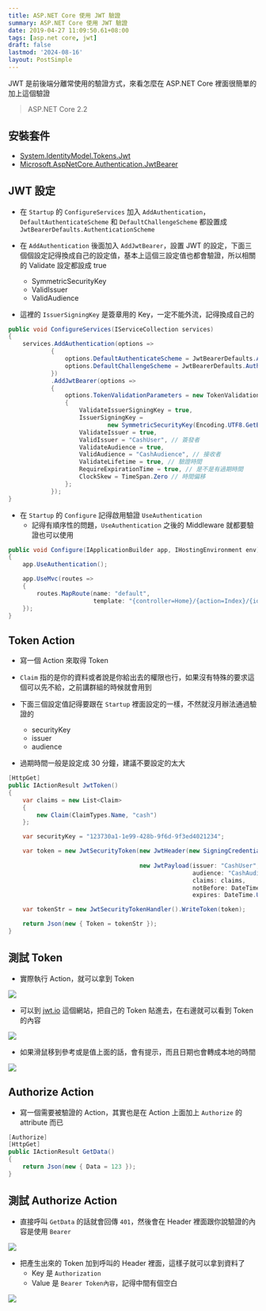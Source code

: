 ```yaml
---
title: ASP.NET Core 使用 JWT 驗證
summary: ASP.NET Core 使用 JWT 驗證
date: 2019-04-27 11:09:50.61+08:00
tags: [asp.net core, jwt]
draft: false
lastmod: '2024-08-16'
layout: PostSimple
---
```


JWT 是前後端分離常使用的驗證方式，來看怎麼在 ASP.NET Core 裡面很簡單的加上這個驗證

> ASP.NET Core 2.2

## 安裝套件

- [System.IdentityModel.Tokens.Jwt](https://www.nuget.org/packages/System.IdentityModel.Tokens.Jwt/)
- [Microsoft.AspNetCore.Authentication.JwtBearer](https://www.nuget.org/packages/Microsoft.AspNetCore.Authentication.JwtBearer/)

## JWT 設定

- 在 `Startup` 的 `ConfigureServices` 加入 `AddAuthentication`，`DefaultAuthenticateScheme` 和 `DefaultChallengeScheme` 都設置成 `JwtBearerDefaults.AuthenticationScheme`

- 在 `AddAuthentication` 後面加入 `AddJwtBearer`，設置 JWT 的設定，下面三個個設定記得換成自己的設定值，基本上這個三設定值也都會驗證，所以相關的 Validate 設定都設成 true
  - SymmetricSecurityKey
  - ValidIssuer
  - ValidAudience
- 這裡的 `IssuerSigningKey` 是簽章用的 Key，一定不能外流，記得換成自己的

```csharp
public void ConfigureServices(IServiceCollection services)
{
    services.AddAuthentication(options =>
            {
                options.DefaultAuthenticateScheme = JwtBearerDefaults.AuthenticationScheme;
                options.DefaultChallengeScheme = JwtBearerDefaults.AuthenticationScheme;
            })
            .AddJwtBearer(options =>
            {
                options.TokenValidationParameters = new TokenValidationParameters
                {
                    ValidateIssuerSigningKey = true,
                    IssuerSigningKey =
                            new SymmetricSecurityKey(Encoding.UTF8.GetBytes("123730a1-1e99-428b-9f6d-9f3ed4021234")), // Key
                    ValidateIssuer = true,
                    ValidIssuer = "CashUser", // 簽發者
                    ValidateAudience = true,
                    ValidAudience = "CashAudience", // 接收者
                    ValidateLifetime = true, // 驗證時間
                    RequireExpirationTime = true, // 是不是有過期時間
                    ClockSkew = TimeSpan.Zero // 時間偏移
                };
            });
}

```

- 在 `Startup` 的 `Configure` 記得啟用驗證 `UseAuthentication`
  - 記得有順序性的問題，`UseAuthentication` 之後的 Middleware 就都要驗證也可以使用

```csharp
public void Configure(IApplicationBuilder app, IHostingEnvironment env)
{
    app.UseAuthentication();

    app.UseMvc(routes =>
    {
        routes.MapRoute(name: "default",
                        template: "{controller=Home}/{action=Index}/{id?}");
    });
}
```

## Token Action

- 寫一個 Action 來取得 Token
- `Claim` 指的是你的資料或者說是你給出去的權限也行，如果沒有特殊的要求這個可以先不給，之前講群組的時候就會用到
- 下面三個設定值記得要跟在 `Startup` 裡面設定的一樣，不然就沒月辦法通過驗證的

  - securityKey
  - issuer
  - audience

- 過期時間一般是設定成 30 分鐘，建議不要設定的太大

```csharp
[HttpGet]
public IActionResult JwtToken()
{
    var claims = new List<Claim>
    {
        new Claim(ClaimTypes.Name, "cash")
    };

    var securityKey = "123730a1-1e99-428b-9f6d-9f3ed4021234";

    var token = new JwtSecurityToken(new JwtHeader(new SigningCredentials(new SymmetricSecurityKey(Encoding.UTF8.GetBytes(securityKey)),
                                                                          SecurityAlgorithms.HmacSha256)),
                                     new JwtPayload(issuer: "CashUser",
                                                    audience: "CashAudience",
                                                    claims: claims,
                                                    notBefore: DateTime.UtcNow,
                                                    expires: DateTime.UtcNow.AddMinutes(30)));

    var tokenStr = new JwtSecurityTokenHandler().WriteToken(token);

    return Json(new { Token = tokenStr });
}
```

## 測試 Token

- 實際執行 Action，就可以拿到 Token

![](/static/images/404.webp)

- 可以到 [jwt.io](https://jwt.io/) 這個網站，把自己的 Token 貼進去，在右邊就可以看到 Token 的內容

![](/static/images/404.webp)

- 如果滑鼠移到參考或是值上面的話，會有提示，而且日期也會轉成本地的時間

![](/static/images/404.webp)

## Authorize Action

- 寫一個需要被驗證的 Action，其實也是在 Action 上面加上 `Authorize` 的 attribute 而已

```csharp
[Authorize]
[HttpGet]
public IActionResult GetData()
{
    return Json(new { Data = 123 });
}
```

## 測試 Authorize Action

- 直接呼叫 `GetData` 的話就會回傳 `401`，然後會在 Header 裡面跟你說驗證的內容是使用 `Bearer`

![](/static/images/404.webp)

- 把產生出來的 Token 加到呼叫的 Header 裡面，這樣子就可以拿到資料了
  - Key 是 `Authorization`
  - Value 是 `Bearer Token內容`，記得中間有個空白

![](/static/images/404.webp)
